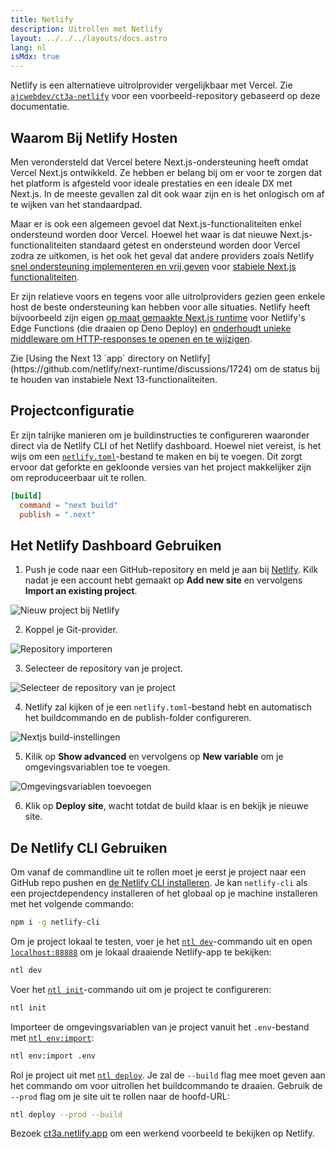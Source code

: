 ```yaml
---
title: Netlify
description: Uitrollen met Netlify
layout: ../../../layouts/docs.astro
lang: nl
isMdx: true
---
```



Netlify is een alternatieve uitrolprovider vergelijkbaar met Vercel. Zie [`ajcwebdev/ct3a-netlify`](https://github.com/ajcwebdev/ct3a-netlify) voor een voorbeeld-repository gebaseerd op deze documentatie.

## Waarom Bij Netlify Hosten

Men verondersteld dat Vercel betere Next.js-ondersteuning heeft omdat Vercel Next.js ontwikkeld. Ze hebben er belang bij om er voor te zorgen dat het platform is afgesteld voor ideale prestaties en een ideale DX met Next.js. In de meeste gevallen zal dit ook waar zijn en is het onlogisch om af te wijken van het standaardpad.

Maar er is ook een algemeen gevoel dat Next.js-functionaliteiten enkel ondersteund worden door Vercel. Hoewel het waar is dat nieuwe Next.js-functionaliteiten standaard getest en ondersteund worden door Vercel zodra ze uitkomen, is het ook het geval dat andere providers zoals Netlify [snel ondersteuning implementeren en vrij geven](https://www.netlify.com/blog/deploy-nextjs-13/) voor [stabiele Next.js functionaliteiten](https://docs.netlify.com/integrations/frameworks/next-js/overview/).


Er zijn relatieve voors en tegens voor alle uitrolproviders gezien geen enkele host de beste ondersteuning kan hebben voor alle situaties. Netlify heeft bijvoorbeeld zijn eigen [op maat gemaakte Next.js runtime](https://github.com/netlify/next-runtime) voor Netlify's Edge Functions (die draaien op Deno Deploy) en [onderhoudt unieke middleware om HTTP-responses te openen en te wijzigen](https://github.com/netlify/next-runtime#nextjs-middleware-on-netlify).

<Callout type="info">
  Zie [Using the Next 13 `app` directory on Netlify](https://github.com/netlify/next-runtime/discussions/1724) om de status bij te houden van instabiele Next 13-functionaliteiten.
</Callout>

## Projectconfiguratie

Er zijn talrijke manieren om je buildinstructies te configureren waaronder direct via de Netlify CLI of het Netlify dashboard. Hoewel niet vereist, is het wijs om een [`netlify.toml`](https://docs.netlify.com/configure-builds/file-based-configuration/)-bestand te maken en bij te voegen. Dit zorgt ervoor dat geforkte en gekloonde versies van het project makkelijker zijn om reproduceerbaar uit te rollen.

```toml
[build]
  command = "next build"
  publish = ".next"
```

## Het Netlify Dashboard Gebruiken

1. Push je code naar een GitHub-repository en meld je aan bij [Netlify](https://app.netlify.com/signup). Kilk nadat je een account hebt gemaakt op **Add new site** en vervolgens **Import an existing project**.

![Nieuw project bij Netlify](/images/netlify-01-new-project.webp)

2. Koppel je Git-provider.

![Repository importeren](/images/netlify-02-connect-to-git-provider.webp)

3. Selecteer de repository van je project.

![Selecteer de repository van je project](/images/netlify-03-pick-a-repository-from-github.webp)

4. Netlify zal kijken of je een `netlify.toml`-bestand hebt en automatisch het buildcommando en de publish-folder configureren.

![Nextjs build-instellingen](/images/netlify-04-configure-build-settings.webp)

5. Kilik op **Show advanced** en vervolgens op **New variable** om je omgevingsvariablen toe te voegen.

![Omgevingsvariablen toevoegen](/images/netlify-05-env-vars.webp)

6. Klik op **Deploy site**, wacht totdat de build klaar is en bekijk je nieuwe site.

## De Netlify CLI Gebruiken

Om vanaf de commandline uit te rollen moet je eerst je project naar een GitHub repo pushen en [de Netlify CLI installeren](https://docs.netlify.com/cli/get-started/). Je kan `netlify-cli` als een projectdependency installeren of het globaal op je machine installeren met het volgende commando:

```bash
npm i -g netlify-cli
```

Om je project lokaal te testen, voer je het [`ntl dev`](https://docs.netlify.com/cli/get-started/#run-a-local-development-environment)-commando uit en open [`localhost:88888`](http://localhost:8888/) om je lokaal draaiende Netlify-app te bekijken:

```bash
ntl dev
```

Voer het [`ntl init`](https://docs.netlify.com/cli/get-started/#continuous-deployment)-commando uit om je project te configureren:

```bash
ntl init
```

Importeer de omgevingsvariablen van je project vanuit het `.env`-bestand met [`ntl env:import`](https://cli.netlify.com/commands/env#envimport):

```bash
ntl env:import .env
```

Rol je project uit met [`ntl deploy`](https://docs.netlify.com/cli/get-started/#manual-deploys). Je zal de `--build` flag mee moet geven aan het commando om voor uitrollen het buildcommando te draaien. Gebruik de `--prod` flag om je site uit te rollen naar de hoofd-URL:

```bash
ntl deploy --prod --build
```

Bezoek [ct3a.netlify.app](https://ct3a.netlify.app/) om een werkend voorbeeld te bekijken op Netlify.
